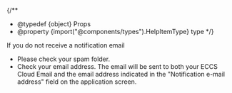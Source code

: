 
{/**
  * @typedef {object} Props
  * @property {import("@components/types").HelpItemType} type
  */}

<HelpItem lang="en" type={props.type}>
  <Fragment slot="problem">If you do not receive a notification email</Fragment>

  - Please check your spam folder.
  - Check your email address. The email will be sent to both your ECCS Cloud Email and the email address indicated in the "Notification e-mail address" field on the application screen.
</HelpItem>
